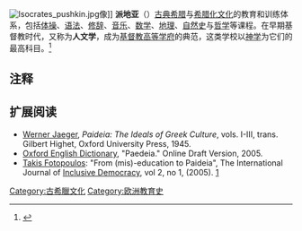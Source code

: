 {{expand|time=2015-03-27T10:21:52+00:00}}
[[File:Isocrates_pushkin.jpg|thumb]]像]]
'''派地亚'''（{{lang-en|Paideia}}）[[古典希腊|古典希腊]]与[[希腊化文化|希腊化文化]]的教育和训练体系，包括[[体操|体操]]、[[语法|语法]]、[[修辞|修辞]]、[[音乐|音乐]]、[[数学|数学]]、[[地理|地理]]、[[自然史|自然史]]与[[哲学|哲学]]等课程。在早期基督教时代，又称为'''人文学'''，成为[[基督教|基督教]][[高等学府|高等学府]]的典范，这类学校以[[神学|神学]]为它们的最高科目。<ref>{{cite web|author=''Encyclopedia Britannica''|title=''Paideia''|url=http://global.britannica.com/EBchecked/topic/438425/paideia}}</ref>

==注释==
{{reflist}}

==扩展阅读==
* [[Werner_Jaeger|Werner Jaeger]], ''Paideia: The Ideals of Greek Culture'', vols. I-III, trans. Gilbert Highet, Oxford University Press, 1945.
* [[Oxford_English_Dictionary|Oxford English Dictionary]], "Paedeia." Online Draft Version, 2005.
* [[Takis_Fotopoulos|Takis Fotopoulos]]: "From (mis)-education to Paideia", The International Journal of [[Inclusive_Democracy|Inclusive Democracy]], vol 2, no 1, (2005). [http://www.inclusivedemocracy.org/journal/vol2/vol2_no1_miseducation_paideia_takis.htm] {{Wayback|url=http://www.inclusivedemocracy.org/journal/vol2/vol2_no1_miseducation_paideia_takis.htm |date=20210412114335 }}

[[Category:古希臘文化|Category:古希臘文化]]
[[Category:欧洲教育史|Category:欧洲教育史]]